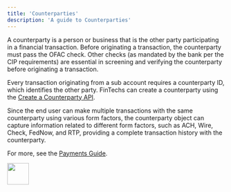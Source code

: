 ```yaml
---
title: 'Counterparties'
description: 'A guide to Counterparties'
---
```

A counterparty is a person or business that is the other party participating in a financial transaction. Before originating a transaction, the counterparty must pass the OFAC check. Other checks (as mandated by the bank per the CIP requirements) are essential in screening and verifying the counterparty before originating a transaction. 

Every transaction originating from a sub account requires a counterparty ID, which identifies the other party. FinTechs can create a counterparty using the [Create a Counterparty API](/v2/api-reference/counterparties/create-a-counterparty). 

Since the end user can make multiple transactions with the same counterparty using various form factors, the counterparty object can capture information related to different form factors, such as ACH, Wire, Check, FedNow, and RTP, providing a complete transaction history with the counterparty.

For more, see the [Payments Guide](/payments/introduction).

<Frame caption="Counterparty hierarchy" type="glass">
  <img src="https://uploads-ssl.webflow.com/66633a8deaa98cd86b9f0eb3/666fb8b50a6b172e1bcee46d_counterparty.png" height="50"/>
</Frame>